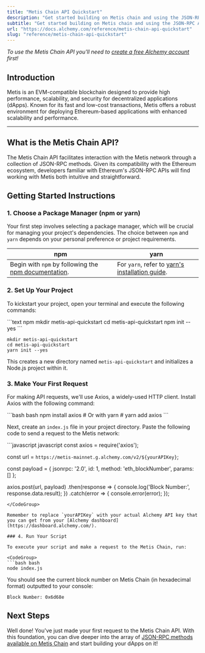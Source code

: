 ```yaml
---
title: "Metis Chain API Quickstart"
description: "Get started building on Metis chain and using the JSON-RPC API"
subtitle: "Get started building on Metis chain and using the JSON-RPC API"
url: "https://docs.alchemy.com/reference/metis-chain-api-quickstart"
slug: "reference/metis-chain-api-quickstart"
---
```


*To use the Metis Chain API you'll need to [create a free Alchemy account](https://dashboard.alchemy.com/signup) first!*

## Introduction

Metis is an EVM-compatible blockchain designed to provide high performance, scalability, and security for decentralized applications (dApps). Known for its fast and low-cost transactions, Metis offers a robust environment for deploying Ethereum-based applications with enhanced scalability and performance.

***

## What is the Metis Chain API?

The Metis Chain API facilitates interaction with the Metis network through a collection of JSON-RPC methods. Given its compatibility with the Ethereum ecosystem, developers familiar with Ethereum's JSON-RPC APIs will find working with Metis both intuitive and straightforward.

## Getting Started Instructions

### 1. Choose a Package Manager (npm or yarn)

Your first step involves selecting a package manager, which will be crucial for managing your project's dependencies. The choice between `npm` and `yarn` depends on your personal preference or project requirements.

| npm                                                                                                                       | yarn                                                                                                |
| ------------------------------------------------------------------------------------------------------------------------- | --------------------------------------------------------------------------------------------------- |
| Begin with `npm` by following the [npm documentation](https://docs.npmjs.com/downloading-and-installing-node-js-and-npm). | For `yarn`, refer to [yarn's installation guide](https://classic.yarnpkg.com/lang/en/docs/install). |

### 2. Set Up Your Project

To kickstart your project, open your terminal and execute the following commands:

<CodeGroup>
  ```text npm
  mkdir metis-api-quickstart
  cd metis-api-quickstart
  npm init --yes
  ```

  ```text yarn
  mkdir metis-api-quickstart
  cd metis-api-quickstart
  yarn init --yes
  ```
</CodeGroup>

This creates a new directory named `metis-api-quickstart` and initializes a Node.js project within it.

### 3. Make Your First Request

For making API requests, we'll use Axios, a widely-used HTTP client. Install Axios with the following command:

<CodeGroup>
  ```bash bash
  npm install axios
  # Or with yarn
  # yarn add axios
  ```
</CodeGroup>

Next, create an `index.js` file in your project directory. Paste the following code to send a request to the Metis network:

<CodeGroup>
  ```javascript javascript
  const axios = require('axios');

  const url = `https://metis-mainnet.g.alchemy.com/v2/${yourAPIKey}`;

  const payload = {
    jsonrpc: '2.0',
    id: 1,
    method: 'eth_blockNumber',
    params: []
  };

  axios.post(url, payload)
    .then(response => {
      console.log('Block Number:', response.data.result);
    })
    .catch(error => {
      console.error(error);
    });
  ```
</CodeGroup>

Remember to replace `yourAPIKey` with your actual Alchemy API key that you can get from your [Alchemy dashboard](https://dashboard.alchemy.com/).

### 4. Run Your Script

To execute your script and make a request to the Metis Chain, run:

<CodeGroup>
  ```bash bash
  node index.js
  ```
</CodeGroup>

You should see the current block number on Metis Chain (in hexadecimal format) outputted to your console:

```shell
Block Number: 0x6d68e
```

## Next Steps

Well done! You've just made your first request to the Metis Chain API. With this foundation, you can dive deeper into the array of [JSON-RPC methods available on Metis Chain](/reference/metis-chain-api-endpoints) and start building your dApps on it!
